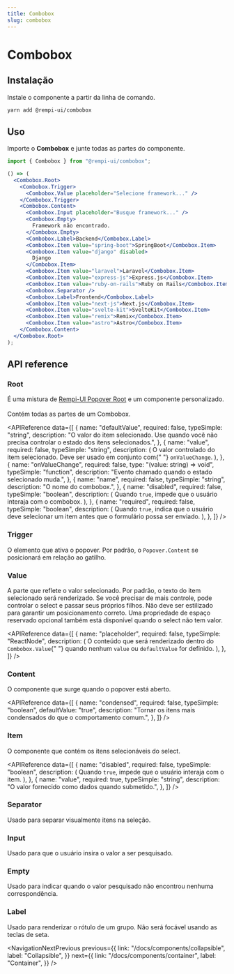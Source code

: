 ```yaml
---
title: Combobox
slug: combobox
---
```


# Combobox

<Description text="Combobox com uma lista de sugestões." />

<SelectVersion />

<PreviewComponent name="combobox" />

## Instalação

Instale o componente a partir da linha de comando.

```bash
yarn add @rempi-ui/combobox
```

## Uso

Importe o <strong>Combobox</strong> e junte todas as partes do componente.

```jsx
import { Combobox } from "@rempi-ui/combobox";

() => (
  <Combobox.Root>
    <Combobox.Trigger>
      <Combobox.Value placeholder="Selecione framework..." />
    </Combobox.Trigger>
    <Combobox.Content>
      <Combobox.Input placeholder="Busque framework..." />
      <Combobox.Empty>
        Framework não encontrado.
      </Combobox.Empty>
      <Combobox.Label>Backend</Combobox.Label>
      <Combobox.Item value="spring-boot">SpringBoot</Combobox.Item>
      <Combobox.Item value="django" disabled>
        Django
      </Combobox.Item>
      <Combobox.Item value="laravel">Laravel</Combobox.Item>
      <Combobox.Item value="express-js">Express.js</Combobox.Item>
      <Combobox.Item value="ruby-on-rails">Ruby on Rails</Combobox.Item>
      <Combobox.Separator />
      <Combobox.Label>Frontend</Combobox.Label>
      <Combobox.Item value="next-js">Next.js</Combobox.Item>
      <Combobox.Item value="svelte-kit">SvelteKit</Combobox.Item>
      <Combobox.Item value="remix">Remix</Combobox.Item>
      <Combobox.Item value="astro">Astro</Combobox.Item>
    </Combobox.Content>
  </Combobox.Root>
);
```

## API reference

### Root

É uma mistura de [Rempi-UI Popover Root](/docs/components/popover) e um componente personalizado. <br /><br />
Contém todas as partes de um Combobox.

<MoreInfo
  componentName="Rempi-UI Popover Root"
  componentLink="/docs/components/popover"
/>

<APIReference
  data={[
    {
      name: "defaultValue",
      required: false,
      typeSimple: "string",
      description:
        "O valor do item selecionado. Use quando você não precisa controlar o estado dos itens selecionados.",
    },
    {
      name: "value",
      required: false,
      typeSimple: "string",
      description: (
        <span>
          O valor controlado do item selecionado. Deve ser usado em conjunto com{" "}
          <code>onValueChange</code>.
        </span>
      ),
    },
    {
      name: "onValueChange",
      required: false,
      type: "(value: string) => void",
      typeSimple: "function",
      description: "Evento chamado quando o estado selecionado muda.",
    },
    {
      name: "name",
      required: false,
      typeSimple: "string",
      description: "O nome do combobox.",
    },
    {
      name: "disabled",
      required: false,
      typeSimple: "boolean",
      description: (
        <span>
          Quando <code>true</code>, impede que o usuário interaja com o
          combobox.
        </span>
      ),
    },
    {
      name: "required",
      required: false,
      typeSimple: "boolean",
      description: (
        <span>
          Quando <code>true</code>, indica que o usuário deve selecionar um item
          antes que o formulário possa ser enviado.
        </span>
      ),
    },
  ]}
/>

### Trigger

O elemento que ativa o popover. Por padrão, o <code>Popover.Content</code> se posicionará em relação ao gatilho.

<MoreInfo
  componentName="Rempi-UI Popover Trigger"
  componentLink="/docs/components/popover"
/>

### Value

A parte que reflete o valor selecionado. Por padrão, o texto do item selecionado será renderizado. Se você precisar de mais controle,
pode controlar o select e passar seus próprios filhos. Não deve ser estilizado para garantir um posicionamento correto. Uma propriedade
de espaço reservado opcional também está disponível quando o select não tem valor.

<APIReference
  data={[
    {
      name: "placeholder",
      required: false,
      typeSimple: "ReactNode",
      description: (
        <span>
          O conteúdo que será renderizado dentro do <code>Combobox.Value</code>{" "}
          quando nenhum <code>value</code> ou <code>defaultValue</code> for
          definido.
        </span>
      ),
    },
  ]}
/>

### Content

O componente que surge quando o popover está aberto.

<MoreInfo
  componentName="Rempi-UI Popover Content"
  componentLink="/docs/components/popover"
/>

<APIReference
  data={[
    {
      name: "condensed",
      required: false,
      typeSimple: "boolean",
      defaultValue: "true",
      description:
        "Tornar os itens mais condensados do que o comportamento comum.",
    },
  ]}
/>

### Item

O componente que contém os itens selecionáveis do select.

<APIReference
  data={[
    {
      name: "disabled",
      required: false,
      typeSimple: "boolean",
      description: (
        <span>
          Quando <code>true</code>, impede que o usuário interaja com o item.
        </span>
      ),
    },
    {
      name: "value",
      required: true,
      typeSimple: "string",
      description: "O valor fornecido como dados quando submetido.",
    },
  ]}
/>

### Separator

Usado para separar visualmente itens na seleção.

<MoreInfo
  componentName="Rempi-UI Separator"
  componentLink="/docs/components/separator"
/>

### Input

Usado para que o usuário insira o valor a ser pesquisado.

<MoreInfo
  componentName="Rempi-UI Input"
  componentLink="/docs/components/input"
/>

### Empty

Usado para indicar quando o valor pesquisado não encontrou nenhuma correspondência.

### Label

Usado para renderizar o rótulo de um grupo. Não será focável usando as teclas de seta.

<NavigationNextPrevious
  previous={{
    link: "/docs/components/collapsible",
    label: "Collapsible",
  }}
  next={{
    link: "/docs/components/container",
    label: "Container",
  }}
/>

<EditThisPage url="components/pt-BR/combobox/1.0.1.mdx" />
